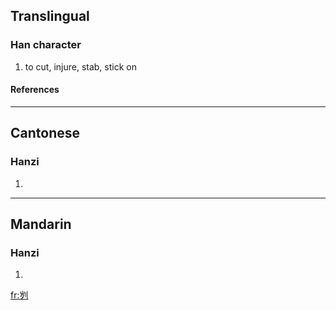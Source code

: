 {{see|劌}}

==Translingual==
===Han character===
{{Han char|rad=刀|as=06|sn=8|four=|canj=山弓中弓 (UNLN)}}
# to cut, injure, stab, stick on
====References====
{{Han ref|kx=0139.251|hdz=10334.080|uh=523F|ud=21055}}
----
==Cantonese==
===Hanzi===
{{yue-hanzi|jyut=|y=gwai3}}
# {{defn|Cantonese}}
----
==Mandarin==
===Hanzi===
{{cmn-hanzi|tra=劌|pin=[[guì]] ([[gui4]]), [[xiāo]] ([[xiao1]]), [[xuē]] ([[xue1]])|wg=kuei<sup>4</sup>, hsiao<sup>1</sup>, hsüeh<sup>1</sup>}}
# {{defn|Mandarin}}




[[fr:刿]]
